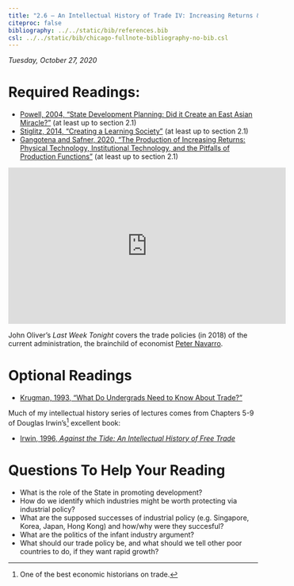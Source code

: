 ```yaml
---
title: "2.6 — An Intellectual History of Trade IV: Increasing Returns & Industrial Policy — Readings"
citeproc: false
bibliography: ../../static/bib/references.bib
csl: ../../static/bib/chicago-fullnote-bibliography-no-bib.csl
---
```


*Tuesday, October 27, 2020*

# Required Readings:

- [<i class="fas fa-file-pdf"></i> Powell, 2004, "State Development Planning: Did it Create an East Asian Miracle?"](/readings/Powell-2004.pdf) (at least up to section 2.1)
- [<i class="fas fa-file-pdf"></i> Stiglitz, 2014, "Creating a Learning Society"](/readings/Stiglitz-2014.pdf) (at least up to section 2.1)
- [<i class="fas fa-file-pdf"></i> Gangotena and Safner, 2020, "The Production of Increasing Returns: Physical Technology, Institutional Technology, and the Pitfalls of Production Functions"](/readings/Gangotena-Safner-2020.pdf) (at least up to section 2.1)

<iframe width="560" height="315" src="https://www.youtube.com/embed/etkd57lPfPU" frameborder="0" allow="accelerometer; autoplay; clipboard-write; encrypted-media; gyroscope; picture-in-picture" allowfullscreen></iframe>

John Oliver’s *Last Week Tonight* covers the trade policies (in 2018) of the current administration, the brainchild of economist [Peter Navarro](https://en.wikipedia.org/wiki/Peter_Navarro).

# Optional Readings

- [<i class="fas fa-file-pdf"></i> Krugman, 1993, "What Do Undergrads Need to Know About Trade?"](/readings/Krugman-1993.pdf)

Much of my intellectual history series of lectures comes from Chapters 5-9 of Douglas Irwin’s^[One of the best economic historians on trade.] excellent book:

- [<i class="fas fa-book"></i> Irwin, 1996, *Against the Tide: An Intellectual History of Free Trade*](https://www.amazon.com/Against-Tide-Intellectual-History-Trade/dp/0691058962)

# Questions To Help Your Reading

- What is the role of the State in promoting development?
- How do we identify which industries might be worth protecting via industrial policy?
- What are the supposed successes of industrial policy (e.g. Singapore, Korea, Japan, Hong Kong) and how/why were they succesful?
- What are the politics of the infant industry argument?
- What should our trade policy be, and what should we tell other poor countries to do, if they want rapid growth? 
